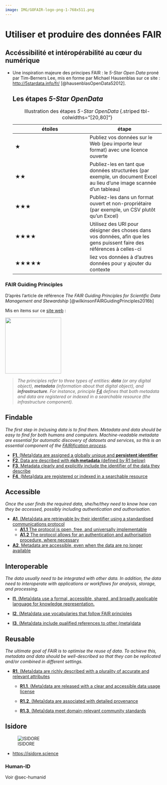 ```yaml
---
image: IMG/GOFAIR-logo-png-1-768x511.png
---
```


# Utiliser et produire des données FAIR

## Accéssibilité et intéropérabilité au cœur du numérique

-   Une inspiration majeure des principes FAIR : le *5-Star Open Data* proné par Tim-Berners Lee, mis en forme par Michael Hausenblas sur ce site : <http://5stardata.info/fr/> [@hausenblasOpenData52012].

    ::: {.callout-tip collapse="true"}
    ## Les étapes *5-Star OpenData*

    | étoiles | étape                                                                                                                   |
    |------------------------------------|------------------------------------|
    | ★       | Publiez vos données sur le Web (peu importe leur format) avec une licence ouverte                                       |
    | ★★      | Publiez-les en tant que données structurées (par exemple, un document Excel au lieu d’une image scannée d’un tableau)   |
    | ★★★     | Publiez-les dans un format ouvert et non-propriétaire (par exemple, un CSV plutôt qu’un Excel)                          |
    | ★★★★    | Utilisez des URI pour désigner des choses dans vos données, afin que les gens puissent faire des références à celles-ci |
    | ★★★★★   | liez vos données à d’autres données pour y ajouter du contexte                                                          |

    : Illustration des étapes *5-Star OpenData* {.striped tbl-colwidths="\[20,80\]"}
    :::

### FAIR Guiding Principles

D'après l'article de référence *The FAIR Guiding Principles for Scientific Data Management and Stewardship* [@wilkinsonFAIRGuidingPrinciples2016b]

Mis en items sur ce [site web](https://www.go-fair.org/fair-principles/) :

![](IMG/GOFAIR-logo-png-1-768x511.png){fig-align="center" width="180"}

> *The principles refer to three types of entities: **data** (or any digital object), **metadata** (information about that digital object), and **infrastructure**. For instance, principle [F4](https://www.go-fair.org/fair-principles/f4-metadata-registered-indexed-searchable-resource/) defines that both metadata and data are registered or indexed in a searchable resource (the infrastructure component).*

::: panel-tabset
## Findable

*The first step in (re)using data is to find them. Metadata and data should be easy to find for both humans and computers. Machine-readable metadata are essential for automatic discovery of datasets and services, so this is an essential component of the [FAIRification process](https://www.go-fair.org/fair-principles/fairification-process/)*.

-   [**F1**. (Meta)data are assigned a globally unique and **persistent identifier**](https://www.go-fair.org/fair-principles/fair-data-principles-explained/f1-meta-data-assigned-globally-unique-persistent-identifiers/)
-   [**F2**. Data are described with **rich metadata** (defined by R1 below)](https://www.go-fair.org/fair-principles/fair-data-principles-explained/f2-data-described-rich-metadata/)
-   [**F3**. Metadata clearly and explicitly include the identifier of the data they describe](https://www.go-fair.org/fair-principles/f3-metadata-clearly-explicitly-include-identifier-data-describe/)
-   [**F4**. (Meta)data are registered or indexed in a searchable resource](https://www.go-fair.org/fair-principles/f4-metadata-registered-indexed-searchable-resource/)

## Accessible

*Once the user finds the required data, she/he/they need to know how can they be accessed, possibly including authentication and authorisation.*

-   [**A1**. (Meta)data are retrievable by their identifier using a standardised communications protocol](https://www.go-fair.org/fair-principles/542-2/)
    -   [**A1.1** The protocol is open, free, and universally implementable](https://www.go-fair.org/fair-principles/a1-1-protocol-open-free-universally-implementable/)
    -   [**A1.2** The protocol allows for an authentication and authorisation procedure, where necessary](https://www.go-fair.org/fair-principles/a1-2-protocol-allows-authentication-authorisation-required/)
-   [**A2**. Metadata are accessible, even when the data are no longer available](https://www.go-fair.org/fair-principles/a2-metadata-accessible-even-data-no-longer-available/)

## Interoperable

*The data usually need to be integrated with other data. In addition, the data need to interoperate with applications or workflows for analysis, storage, and processing.*

-   [**I1**. (Meta)data use a formal, accessible, shared, and broadly applicable language for knowledge representation.](https://www.go-fair.org/fair-principles/i1-metadata-use-formal-accessible-shared-broadly-applicable-language-knowledge-representation/)

-   [**I2**. (Meta)data use vocabularies that follow FAIR principles](https://www.go-fair.org/fair-principles/i2-metadata-use-vocabularies-follow-fair-principles/)

-   [**I3**. (Meta)data include qualified references to other (meta)data](https://www.go-fair.org/fair-principles/i3-metadata-include-qualified-references-metadata/)

## Reusable

*The ultimate goal of FAIR is to optimise the reuse of data. To achieve this, metadata and data should be well-described so that they can be replicated and/or combined in different settings.*

-   [**R1**. (Meta)data are richly described with a plurality of accurate and relevant attributes](https://www.go-fair.org/fair-principles/r1-metadata-richly-described-plurality-accurate-relevant-attributes/)

    -   [**R1.1**. (Meta)data are released with a clear and accessible data usage license](https://www.go-fair.org/fair-principles/r1-1-metadata-released-clear-accessible-data-usage-license/)

    -   [**R1.2**. (Meta)data are associated with detailed provenance](https://www.go-fair.org/fair-principles/r1-2-metadata-associated-detailed-provenance/)

    -   [**R1.3**. (Meta)data meet domain-relevant community standards](https://www.go-fair.org/fair-principles/r1-3-metadata-meet-domain-relevant-community-standards/)
:::

## Isidore

![ISIDORE](IMG/logo-isidore-grand.png)

-   <https://isidore.science>

### Human-ID

Voir @sec-humanid